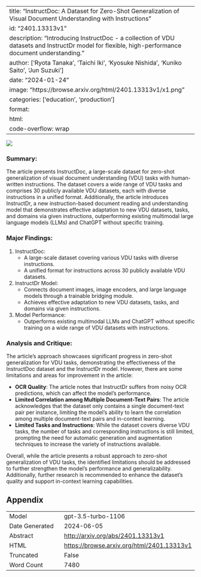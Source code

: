 
---
title: "InstructDoc: A Dataset for Zero-Shot Generalization of Visual Document Understanding with Instructions"
id: "2401.13313v1"
description: "Introducing InstructDoc - a collection of VDU datasets and InstructDr model for flexible, high-performance document understanding."
author: ['Ryota Tanaka', 'Taichi Iki', 'Kyosuke Nishida', 'Kuniko Saito', 'Jun Suzuki']
date: "2024-01-24"
image: "https://browse.arxiv.org/html/2401.13313v1/x1.png"
categories: ['education', 'production']
format:
  html:
    code-overflow: wrap
---

![](https://browse.arxiv.org/html/2401.13313v1/x1.png)

### **Summary:**
The article presents InstructDoc, a large-scale dataset for zero-shot generalization of visual document understanding (VDU) tasks with human-written instructions. The dataset covers a wide range of VDU tasks and comprises 30 publicly available VDU datasets, each with diverse instructions in a unified format. Additionally, the article introduces InstructDr, a new instruction-based document reading and understanding model that demonstrates effective adaptation to new VDU datasets, tasks, and domains via given instructions, outperforming existing multimodal large language models (LLMs) and ChatGPT without specific training.
  
### **Major Findings:**
1. InstructDoc: 
   - A large-scale dataset covering various VDU tasks with diverse instructions.
   - A unified format for instructions across 30 publicly available VDU datasets.

2. InstructDr Model:
   - Connects document images, image encoders, and large language models through a trainable bridging module.
   - Achieves effective adaptation to new VDU datasets, tasks, and domains via given instructions.

3. Model Performance:
   - Outperforms existing multimodal LLMs and ChatGPT without specific training on a wide range of VDU datasets with instructions.

### **Analysis and Critique:**
The article's approach showcases significant progress in zero-shot generalization for VDU tasks, demonstrating the effectiveness of the InstructDoc dataset and the InstructDr model. However, there are some limitations and areas for improvement in the article:
   
- **OCR Quality**: The article notes that InstructDr suffers from noisy OCR predictions, which can affect the model's performance.
- **Limited Correlation among Multiple Document-Text Pairs**: The article acknowledges that the dataset only contains a single document-text pair per instance, limiting the model's ability to learn the correlation among multiple document-text pairs and in-context learning.
- **Limited Tasks and Instructions**: While the dataset covers diverse VDU tasks, the number of tasks and corresponding instructions is still limited, prompting the need for automatic generation and augmentation techniques to increase the variety of instructions available.

Overall, while the article presents a robust approach to zero-shot generalization of VDU tasks, the identified limitations should be addressed to further strengthen the model's performance and generalizability. Additionally, further research is recommended to enhance the dataset's quality and support in-context learning capabilities.

## Appendix

|          |          |
|----------|----------|
| Model     | gpt-3.5-turbo-1106       |
| Date Generated     | 2024-06-05       |
| Abstract | [http://arxiv.org/abs/2401.13313v1](http://arxiv.org/abs/2401.13313v1)        |
| HTML     | [https://browse.arxiv.org/html/2401.13313v1](https://browse.arxiv.org/html/2401.13313v1)       |
| Truncated       | False       |
| Word Count       | 7480       |